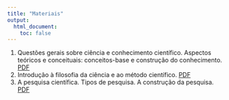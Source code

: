 ```yaml
---
title: "Materiais"
output:
  html_document:
    toc: false
---
```


1. Questões gerais sobre ciência e conhecimento científico. Aspectos
   teóricos e conceituais: conceitos-base e construção do conhecimento.
   [PDF](slides/topicos_cap1.pdf)
2. Introdução à filosofia da ciência e ao método científico.
   [PDF](slides/metodo_cientifico.pdf)
3. A pesquisa científica. Tipos de pesquisa. A construção da pesquisa.
   [PDF](slides/topicos_cap2.pdf)
